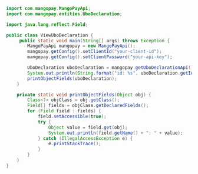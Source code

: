   
```java Java  
import com.mangopay.MangoPayApi;
import com.mangopay.entities.UboDeclaration;

import java.lang.reflect.Field;

public class ViewUboDeclaration {
     public static void main(String[] args) throws Exception {
        MangoPayApi mangopay = new MangoPayApi();
        mangopay.getConfig().setClientId("your-client-id");
        mangopay.getConfig().setClientPassword("your-api-key");

        UboDeclaration uboDeclaration = mangopay.getUboDeclarationApi().get("ubo_m_01HRYRKZN51BFXDWD6CCE22PHN");
        System.out.println(String.format("id: %s", uboDeclaration.getId()));
        printObjectFields(uboDeclaration);
    }

    private static void printObjectFields(Object obj) {
        Class<?> objClass = obj.getClass();
        Field[] fields = objClass.getDeclaredFields();
        for (Field field : fields) {
            field.setAccessible(true);
            try {
                Object value = field.get(obj);
                System.out.println(field.getName() + ": " + value);
            } catch (IllegalAccessException e) {
                e.printStackTrace();
            }
        }
    }
}  
```
